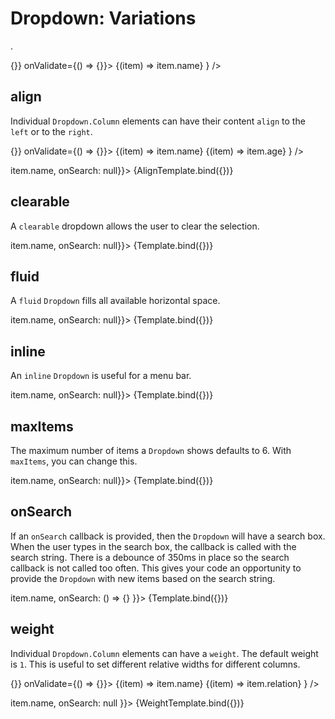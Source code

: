 
# Dropdown: Variations
.

<Meta 
  title="Controls/Dropdown/Variations" 
  component={Dropdown}
/>


<div style={{height: '250px'}}>
  <Form data={{}} onChange={() => {}} onValidate={() => {}}>
    <Form.Field
      name="Domain"
      value={null}
      control={<Dropdown {...args}>
        <Dropdown.Column>{(item) => item.name}</Dropdown.Column>
      </Dropdown>}
    />
  </Form>
</div>

## align

Individual `Dropdown.Column` elements can have their content `align` 
to the `left` or to the `right`. 

<div style={{height: '250px'}}>
  <Form data={{}} onChange={() => {}} onValidate={() => {}}>
    <Form.Field
      name="Domain"
      value={null}
      control={<Dropdown {...args}>
        <Dropdown.Column>{(item) => item.name}</Dropdown.Column>
        <Dropdown.Column align="right">{(item) => item.age}</Dropdown.Column>
      </Dropdown>}
    />
  </Form>
</div>

<Canvas>
  <Story
    name="align"
    args={{alwaysDown: true, maxItems: 4, data: ages, placeholder: "Select person", label: (item) => item.name, onSearch: null}}>
    {AlignTemplate.bind({})}
  </Story>
</Canvas>

## clearable 

A `clearable` dropdown allows the user to clear the selection.

<Canvas>
  <Story
    name="clearable"
    args={{clearable: true, alwaysDown: true, maxItems: 4, data: people, placeholder: "Select person", label: (item) => item.name, onSearch: null}}>
    {Template.bind({})}
  </Story>
</Canvas>

## fluid 

A `fluid` `Dropdown` fills all available horizontal space.

<Canvas>
  <Story
    name="fluid"
    args={{fluid: true, alwaysDown: true, maxItems: 4, data: people, placeholder: "Select person", label: (item) => item.name, onSearch: null}}>
    {Template.bind({})}
  </Story>
</Canvas>

## inline 

An `inline` `Dropdown` is useful for a menu bar.

<Canvas>
  <Story
    name="inline"
    args={{inline: true, alwaysDown: true, maxItems: 4, data: people, placeholder: "Select person", label: (item) => item.name, onSearch: null}}>
    {Template.bind({})}
  </Story>
</Canvas>

## maxItems

The maximum number of items a `Dropdown` shows defaults to 6. 
With `maxItems`, you can change this.

<Canvas>
  <Story
    name="maxItems"
    args={{alwaysDown: true, maxItems: 8, data: data, placeholder: "Select domain", label: (item) => item.name, onSearch: null}}>
    {Template.bind({})}
  </Story>
</Canvas>

## onSearch 

If an `onSearch` callback is provided, then the `Dropdown` will have a search box. When the user
types in the search box, the callback is called with the search string. There is a debounce of 350ms
in place so the search callback is not called too often. This gives your code an opportunity to provide
the `Dropdown` with new items based on the search string.

<Canvas>
  <Story
    name="onSearch"
    args={{alwaysDown: true, maxItems: 4, data: people, placeholder: "Select person", label: (item) => item.name, onSearch: () => {} }}>
    {Template.bind({})}
  </Story>
</Canvas>

## weight 

Individual `Dropdown.Column` elements can have a `weight`. The default weight is `1`. 
This is useful to set different relative widths for different columns.

<div style={{height: '250px'}}>
  <Form data={{}} onChange={() => {}} onValidate={() => {}}>
    <Form.Field
      name="person"
      value={null}
      control={<Dropdown {...args}>
        <Dropdown.Column weight={4}>{(item) => item.name}</Dropdown.Column>
        <Dropdown.Column weight={1}>{(item) => item.relation}</Dropdown.Column>
      </Dropdown>}
    />
  </Form>
</div>

<Canvas>
  <Story
    name="weight"
    args={{fluid: true, alwaysDown: true, maxItems: 4, data: people, placeholder: "Select person", label: (item) => item.name, onSearch: null }}>
    {WeightTemplate.bind({})}
  </Story>
</Canvas>
